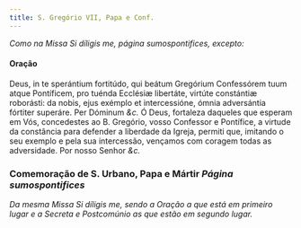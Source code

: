```yaml
---
title: S. Gregório VII, Papa e Conf.
---
```


<em>Como na Missa Si díligis me, página sumospontifices, excepto:</em>

#### Oração

<div class="grid grid-cols-2 gap-5">
  <span class="text-justify">
    Deus, in te sperántium fortitúdo, qui beátum Gregórium Confessórem tuum
    atque Pontíficem, pro tuénda Ecclésiæ libertáte, virtúte constántiæ
    roborásti: da nobis, ejus exémplo et intercessióne, ómnia adversántia
    fórtiter superáre. Per Dóminum <em>&c.</em>
  </span>
  <span class="text-justify">
    Ó Deus, fortaleza daqueles que esperam em Vós, concedestes ao B. Gregório,
    vosso Confessor e Pontífice, a virtude da constância para defender a
    liberdade da Igreja, permiti que, imitando o seu exemplo e pela sua
    intercessão, vençamos com coragem todas as adversidade. Por nosso Senhor
    <em>&c.</em>
  </span>
</div>

### Comemoração de S. Urbano, Papa e Mártir <em>Página sumospontifices</em>

<em>
  Da mesma Missa Si díligis me, sendo a Oração a que está em primeiro lugar e a
  Secreta e Postcomúnio as que estão em segundo lugar.
</em>
